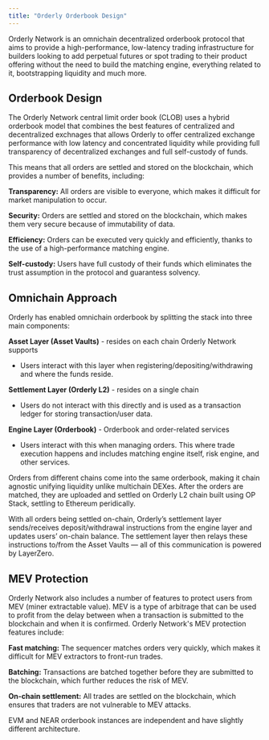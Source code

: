```yaml
---
title: "Orderly Orderbook Design"
---
```


Orderly Network is an omnichain decentralized orderbook protocol that aims to provide a high-performance, low-latency trading infrastructure for builders looking to add perpetual futures or spot trading to their product offering without the need to build the matching engine, everything related to it, bootstrapping liquidity and much more. 

## Orderbook Design

The Orderly Network central limit order book (CLOB) uses a hybrid orderbook model that combines the best features of centralized and decentralized exchnages that allows Orderly to offer centralized exchange performance with low latency and concentrated liquidity while providing full transparency of decentralized exchanges and full self-custody of funds.

This means that all orders are settled and stored on the blockchain, which provides a number of benefits, including:

**Transparency:** All orders are visible to everyone, which makes it difficult for market manipulation to occur.

**Security:** Orders are settled and stored on the blockchain, which makes them very secure because of immutability of data.

**Efficiency:** Orders can be executed very quickly and efficiently, thanks to the use of a high-performance matching engine.

**Self-custody:** Users have full custody of their funds which eliminates the trust assumption in the protocol and guarantess solvency.

## Omnichain Approach

Orderly has enabled omnichain orderbook by splitting the stack into three main components:

**Asset Layer (Asset Vaults)** \- resides on each chain Orderly Network supports  
   * Users interact with this layer when registering/depositing/withdrawing and where the funds reside.

**Settlement Layer (Orderly L2)** \- resides on a single chain  
   * Users do not interact with this directly and is used as a transaction ledger for storing transaction/user data.

**Engine Layer (Orderbook)** \- Orderbook and order-related services  
   * Users interact with this when managing orders. This where trade execution happens and includes matching engine itself, risk engine, and other services.

Orders from different chains come into the same orderbook, making it chain agnostic unifying liquidity unlike multichain DEXes. After the orders are matched, they are uploaded and settled on Orderly L2 chain built using OP Stack, settling to Ethereum peridically.

With all orders being settled on-chain, Orderly’s settlement layer sends/receives deposit/withdrawal instructions from the engine layer and updates users’ on-chain balance. The settlement layer then relays these instructions to/from the Asset Vaults — all of this communication is powered by LayerZero.

## MEV Protection

Orderly Network also includes a number of features to protect users from MEV (miner extractable value). MEV is a type of arbitrage that can be used to profit from the delay between when a transaction is submitted to the blockchain and when it is confirmed. Orderly Network's MEV protection features include:

**Fast matching:** The sequencer matches orders very quickly, which makes it difficult for MEV extractors to front-run trades.

**Batching:** Transactions are batched together before they are submitted to the blockchain, which further reduces the risk of MEV.

**On-chain settlement:** All trades are settled on the blockchain, which ensures that traders are not vulnerable to MEV attacks.

<Note>
EVM and NEAR orderbook instances are independent and have slightly different architecture.
</Note>